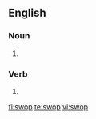 ==English==

===Noun===
{{en-noun}}

# {{alternative spelling of|[[swap]]}}

===Verb===
{{en-verb|swops|swopping|swopped}}

# {{alternative spelling of|[[swap]]}}

[[fi:swop]]
[[te:swop]]
[[vi:swop]]